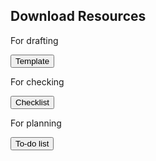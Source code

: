## Download Resources

::: {.grid}

::: { .g-col-12 .g-col-md-4}
::: {.download-text}
For drafting
:::
<a href="./ID_template.docx"><button type="button" class="btn btn-primary btn-lg width-100">Template</button></a>
:::

::: { .g-col-12 .g-col-md-4}
::: {.download-text}
For checking
:::
<a href="./ID_checklist.docx"><button type="button" class="btn btn-primary btn-lg width-100">Checklist</button></a>
:::

::: { .g-col-12 .g-col-md-4}
::: {.download-text}
For planning
:::
<a href="./ID_todo_list.docx"><button type="button" class="btn btn-primary btn-lg width-100">To-do list</button></a>
:::

:::
